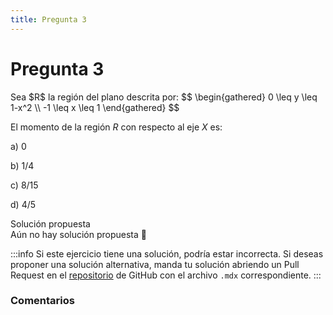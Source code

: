 ```yaml
---
title: Pregunta 3
---
```



# Pregunta 3

<div className="exercise">
Sea $R$ la región del plano descrita por:
$$
\begin{gathered}
0 \leq y \leq 1-x^2 \\
-1 \leq x \leq 1
\end{gathered}
$$

El momento de la región $R$ con respecto al eje $X$ es:

a) 0

b) $1 / 4$

c) $8 / 15$

d) $4 / 5$
</div>

<MDXDetails>
<summary>Solución propuesta</summary>

<div className="exercise">
Aún no hay solución propuesta 🥲
</div>

:::info
Si este ejercicio tiene una solución, podría estar incorrecta. Si deseas proponer una solución alternativa, manda tu solución abriendo
un Pull Request en el [repositorio](https://github.com/crow-rojas/apuntes-fundamentals/pulls) de GitHub con el archivo
`.mdx` correspondiente.
:::

</MDXDetails>

### Comentarios

<Disqus
  url="https://crow-rojas.github.io/apuntes-fundamentals/docs/mathematics/calculus-1-2-3/exercises/2023-2/p03"
  identifier="docs/mathematics/calculus-1-2-3/exercises/2023-2/p03"
  title="2023-2 Cálculo I, II y III - Pregunta 03"
/>
